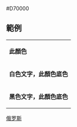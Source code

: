 <nowiki>#D70000</nowiki><noinclude>

== 範例 ==
{| class="wikitable"
|- style="color:{{ {{PAGENAME}} }}"
| '''此顏色'''
|- style="background:{{ {{PAGENAME}} }}; color:white"
| '''白色文字，此顏色底色'''
|- style="background:{{ {{PAGENAME}} }}; color:black"
| '''黑色文字，此顏色底色'''
|}
[[Category:俄羅斯政黨顏色模板|{{PAGENAME}}]]
[[Category:共产党颜色模板|俄罗斯]]</noinclude>